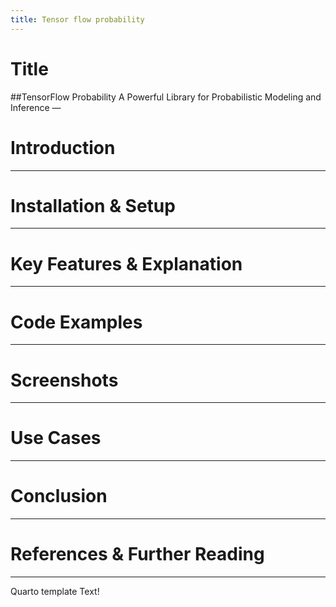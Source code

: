 ```yaml
---
title: Tensor flow probability
---
```

# Title {#Title}
##TensorFlow Probability
A Powerful Library for Probabilistic Modeling and Inference
---

# Introduction {#Introduction}

---

# Installation & Setup {#Installation-Setup}


---

# Key Features & Explanation {#Key-Features-Explanation}

---

# Code Examples {#Code-Examples}


---

# Screenshots {#Screenshots}

---

# Use Cases {#Use-Cases}

---

# Conclusion {#Conclusion}

---

# References & Further Reading {#References-Further-Reading}

---
Quarto template Text!
